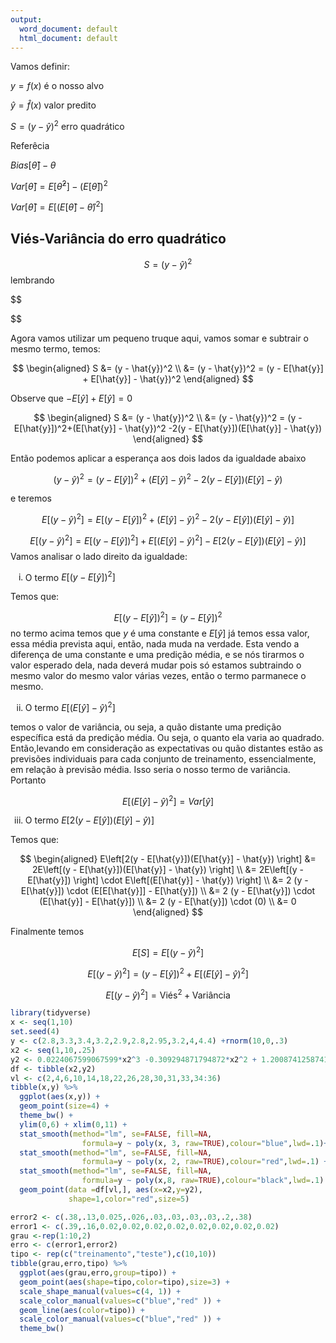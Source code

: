 ```yaml
---
output:
  word_document: default
  html_document: default
---
```

Vamos definir:

$y = f(x)$ é o nosso alvo

$\hat{y} = \hat{f}(x)$ valor predito

$S = (y - \hat{y})^2$ erro quadrático

Referêcia

$Bias[\hat{\theta}]-\theta$

$Var[\hat{\theta}] = E[\hat{\theta}^2]-(E[\hat{\theta}])^2$

$Var[\hat{\theta}] = E\left[ \left(E[\hat{\theta}]-\hat{\theta}\right)^2 \right]$

## Viés-Variância do erro quadrático

$$
S = (y - \hat{y})^2 
$$
lembrando


$$
\begin{aligned}
(a-b)^2 &= (a^2 - 2ab - b^2) \\

 &= a^2 + b^2 - 2 ab
\end{aligned}
$$

Agora vamos utilizar um pequeno truque aqui, vamos somar e subtrair o mesmo termo, temos:

$$
\begin{aligned}
S &= (y - \hat{y})^2 \\
&= (y - \hat{y})^2 = (y - E[\hat{y}] + E[\hat{y}] - \hat{y})^2
\end{aligned}
$$

Observe que $- E[\hat{y}] + E[\hat{y}] = 0$

$$
\begin{aligned}
S &= (y - \hat{y})^2 \\
&= (y - \hat{y})^2 = (y - E[\hat{y}])^2+(E[\hat{y}] - \hat{y})^2 -2(y - E[\hat{y}])(E[\hat{y}] - \hat{y})
\end{aligned}
$$

Então podemos aplicar a esperança aos dois lados da igualdade abaixo

$$
(y - \hat{y})^2 =  (y - E[\hat{y}])^2+(E[\hat{y}] - \hat{y})^2 -2(y - E[\hat{y}])(E[\hat{y}] - \hat{y})
$$


e teremos

$$
E\left[ (y - \hat{y})^2 \right] =  E\left[ (y - E[\hat{y}])^2+(E[\hat{y}] - \hat{y})^2 -2(y - E[\hat{y}])(E[\hat{y}] - \hat{y}) \right]
$$

$$
E\left[ (y - \hat{y})^2 \right] =  E\left[ (y - E[\hat{y}])^2 \right] + E\left[ (E[\hat{y}] - \hat{y})^2 \right] - E\left[2(y - E[\hat{y}])(E[\hat{y}] - \hat{y}) \right]
$$
Vamos analisar o lado direito da igualdade:

i) O termo $E\left[ (y - E[\hat{y}])^2 \right]$


Temos que:

$$
E\left[ (y - E[\hat{y}])^2 \right] = (y - E[\hat{y}])^2 
$$
no termo acima temos que $y$ é uma constante e $E[\hat{y}]$  já temos essa valor, essa média prevista aqui, então, nada muda na verdade. Esta vendo a diferença de uma constante e uma predição média, e se nós tirarmos o valor esperado dela, nada deverá mudar pois só estamos subtraindo o mesmo valor do mesmo valor várias vezes, então o termo parmanece o mesmo.


ii) O termo $E\left[ (E[\hat{y}] - \hat{y})^2 \right]$

temos o valor de variância, ou seja, a quão distante uma predição específica está da predição média. Ou seja, o quanto ela varia ao quadrado. Então,levando em consideração as expectativas ou quão distantes estão as previsões individuais para cada conjunto de treinamento, essencialmente, em relação à previsão média. Isso seria o nosso termo de variância. Portanto


$$
E\left[ (E[\hat{y}] - \hat{y})^2 \right] = Var[\hat{y}]
$$


iii) O termo $E\left[2(y - E[\hat{y}])(E[\hat{y}] - \hat{y}) \right]$

Temos que:

$$
\begin{aligned}
E\left[2(y - E[\hat{y}])(E[\hat{y}] - \hat{y}) \right] &= 2E\left[(y - E[\hat{y}])(E[\hat{y}] - \hat{y}) \right] \\
&= 2E\left[(y - E[\hat{y}]) \right] \cdot E\left[(E[\hat{y}] - \hat{y}) \right] \\
&= 2 (y - E[\hat{y}]) \cdot (E[E[\hat{y}]] - E[\hat{y}]) \\
&= 2 (y - E[\hat{y}]) \cdot (E[\hat{y}] - E[\hat{y}]) \\
&= 2 (y - E[\hat{y}]) \cdot (0) \\
&= 0
\end{aligned}
$$




Finalmente temos


$$
E[S] = E \left[ (y - \hat{y})^2 \right]
$$

$$E \left[ (y - \hat{y})^2 \right] = (y - E[\hat{y}])^2 + E \left[(E[\hat{y}]-\hat{y})^2 \right]$$

$$E\left[ (y - \hat{y})^2 \right] =  \text{Viés}^2+\text{Variância}$$


```r
library(tidyverse)
x <- seq(1,10)
set.seed(4)
y <- c(2.8,3.3,3.4,3.2,2.9,2.8,2.95,3.2,4,4.4) +rnorm(10,0,.3)
x2 <- seq(1,10,.25)
y2 <- 0.0224067599067599*x2^3 -0.309294871794872*x2^2 + 1.20087412587413*x2^1 + 1.91999 +rnorm(length(x2),0,.1)
df <- tibble(x2,y2)
vl <- c(2,4,6,10,14,18,22,26,28,30,31,33,34:36)
tibble(x,y) %>% 
  ggplot(aes(x,y)) +
  geom_point(size=4) +
  theme_bw() +
  ylim(0,6) + xlim(0,11) +
  stat_smooth(method="lm", se=FALSE, fill=NA,
                formula=y ~ poly(x, 3, raw=TRUE),colour="blue",lwd=.1)+
  stat_smooth(method="lm", se=FALSE, fill=NA,
                formula=y ~ poly(x, 2, raw=TRUE),colour="red",lwd=.1) +
  stat_smooth(method="lm", se=FALSE, fill=NA,
                formula=y ~ poly(x,8, raw=TRUE),colour="black",lwd=.1) +
  geom_point(data =df[vl,], aes(x=x2,y=y2),
             shape=1,color="red",size=5)
```

```r
error2 <- c(.38,.13,0.025,.026,.03,.03,.03,.03,.2,.38)
error1 <- c(.39,.16,0.02,0.02,0.02,0.02,0.02,0.02,0.02,0.02)
grau <-rep(1:10,2)
erro <- c(error1,error2)
tipo <- rep(c("treinamento","teste"),c(10,10))
tibble(grau,erro,tipo) %>% 
  ggplot(aes(grau,erro,group=tipo)) +
  geom_point(aes(shape=tipo,color=tipo),size=3) +
  scale_shape_manual(values=c(4, 1)) +
  scale_color_manual(values=c("blue","red" )) +
  geom_line(aes(color=tipo)) +
  scale_color_manual(values=c("blue","red" )) +
  theme_bw()
  
```

